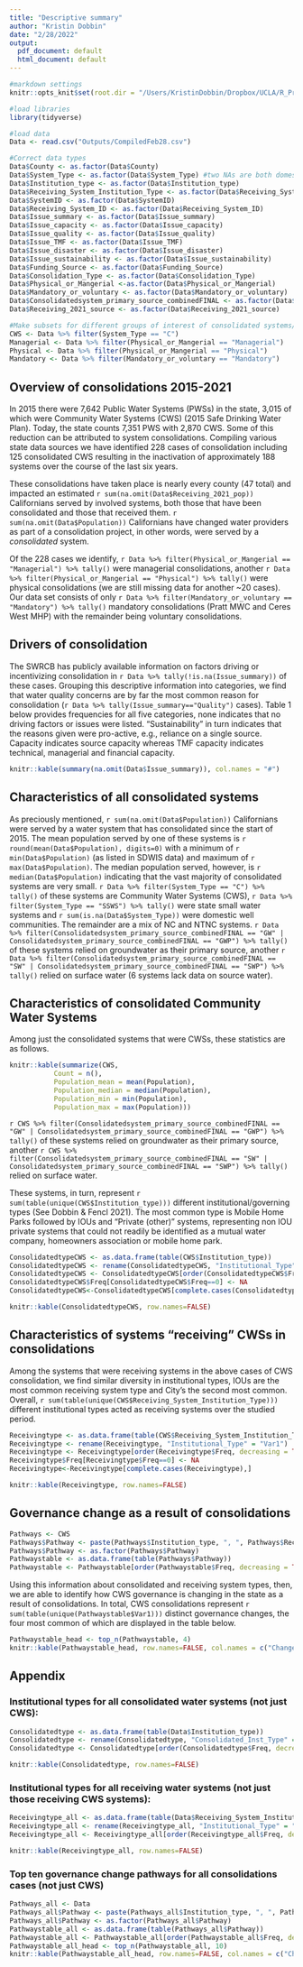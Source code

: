 ```yaml
---
title: "Descriptive summary"
author: "Kristin Dobbin"
date: "2/28/2022"
output:
  pdf_document: default
  html_document: default
---
```


```r
#markdown settings
knitr::opts_knit$set(root.dir = "/Users/KristinDobbin/Dropbox/UCLA/R_Projects_UCLA/Consolidations", warning=FALSE, message=FALSE, include=FALSE)

```

```r
#load libraries
library(tidyverse)

#load data
Data <- read.csv("Outputs/CompiledFeb28.csv")

#Correct data types
Data$County <- as.factor(Data$County)
Data$System_Type <- as.factor(Data$System_Type) #two NAs are both domestic well communities
Data$Institution_type <- as.factor(Data$Institution_type)
Data$Receiving_System_Institution_Type <- as.factor(Data$Receiving_System_Institution_Type)
Data$SystemID <- as.factor(Data$SystemID)
Data$Receiving_System_ID <- as.factor(Data$Receiving_System_ID)
Data$Issue_summary <- as.factor(Data$Issue_summary)
Data$Issue_capacity <- as.factor(Data$Issue_capacity)
Data$Issue_quality <- as.factor(Data$Issue_quality)
Data$Issue_TMF <- as.factor(Data$Issue_TMF)
Data$Issue_disaster <- as.factor(Data$Issue_disaster)
Data$Issue_sustainability <- as.factor(Data$Issue_sustainability)
Data$Funding_Source <- as.factor(Data$Funding_Source)
Data$Consolidation_Type <- as.factor(Data$Consolidation_Type)
Data$Physical_or_Mangerial <-as.factor(Data$Physical_or_Mangerial)
Data$Mandatory_or_voluntary <- as.factor(Data$Mandatory_or_voluntary)
Data$Consolidatedsystem_primary_source_combinedFINAL <- as.factor(Data$Consolidatedsystem_primary_source_combinedFINAL)
Data$Receiving_2021_source <- as.factor(Data$Receiving_2021_source)

#Make subsets for different groups of interest of consolidated systems/types
CWS <- Data %>% filter(System_Type == "C")
Managerial <- Data %>% filter(Physical_or_Mangerial == "Managerial")
Physical <- Data %>% filter(Physical_or_Mangerial == "Physical")
Mandatory <- Data %>% filter(Mandatory_or_voluntary == "Mandatory")
```

## Overview of consolidations 2015-2021

In 2015 there were 7,642 Public Water Systems (PWSs) in the state, 3,015 of which were Community Water Systems (CWS) (2015 Safe Drinking Water Plan). Today, the state counts 7,351 PWS with 2,870 CWS. Some of this reduction can be attributed to system consolidations. Compiling various state data sources we have identified 228 cases of consolidation including 125 consolidated CWS resulting in the inactivation of approximately 188 systems over the course of the last six years.  

These consolidations have taken place is nearly every county (47 total) and impacted an estimated `r sum(na.omit(Data$Receiving_2021_pop))` Californians served by involved systems, both those that have been consolidated and those that received them. `r sum(na.omit(Data$Population))` Californians have changed water providers as part of a consolidation project, in other words, were served by a *consolidated* system. 

Of the 228 cases we identify, `r Data %>% filter(Physical_or_Mangerial == "Managerial") %>% tally()` were managerial consolidations, another `r Data %>% filter(Physical_or_Mangerial == "Physical") %>% tally()` were physical consolidations (we are still missing data for another ~20 cases). Our data set consists of only `r Data %>% filter(Mandatory_or_voluntary == "Mandatory") %>% tally()` mandatory consolidations (Pratt MWC and Ceres West MHP) with the remainder being voluntary consolidations.  

## Drivers of consolidation

The SWRCB has publicly available information on factors driving or incentivizing consolidation in `r Data %>% tally(!is.na(Issue_summary))` of these cases. Grouping this descriptive information into categories, we find that water quality concerns are by far the most common reason for consolidation (`r Data %>% tally(Issue_summary=="Quality")` cases). Table 1 below provides frequencies for all five categories, none indicates that no driving factors or issues were listed. "Sustainability" in turn indicates that the reasons given were pro-active, e.g., reliance on a single source. Capacity indicates source capacity whereas TMF capacity indicates technical, managerial and financial capacity.

```r
knitr::kable(summary(na.omit(Data$Issue_summary)), col.names = "#")
```

## Characteristics of all consolidated systems

As preciously mentioned, `r sum(na.omit(Data$Population))` Californians were served by a water system that has consolidated since the start of 2015. The mean population served by one of these systems is `r round(mean(Data$Population), digits=0)` with a minimum of `r min(Data$Population)` (as listed in SDWIS data) and maximum of `r max(Data$Population)`. The median population served,  however, is `r median(Data$Population)` indicating that the vast majority of consolidated systems are very small. `r Data %>% filter(System_Type == "C") %>% tally()` of these systems are Community Water Systems (CWS), `r Data %>% filter(System_Type == "SSWS") %>% tally()` were state small water systems and `r sum(is.na(Data$System_Type))` were domestic well communities. The remainder are a mix of NC and NTNC systems. `r Data %>% filter(Consolidatedsystem_primary_source_combinedFINAL == "GW" | Consolidatedsystem_primary_source_combinedFINAL == "GWP") %>% tally()` of these systems relied on groundwater as their primary source, another `r Data %>% filter(Consolidatedsystem_primary_source_combinedFINAL == "SW" | Consolidatedsystem_primary_source_combinedFINAL == "SWP") %>% tally()` relied on surface water (6 systems lack data on source water). 

## Characteristics of consolidated Community Water Systems

Among just the consolidated systems that were CWSs, these statistics are as follows. 

```r
knitr::kable(summarize(CWS,
           Count = n(),
           Population_mean = mean(Population),
           Population_median = median(Population),
           Population_min = min(Population),
           Population_max = max(Population)))
```

`r CWS %>% filter(Consolidatedsystem_primary_source_combinedFINAL == "GW" | Consolidatedsystem_primary_source_combinedFINAL == "GWP") %>% tally()` of these systems relied on groundwater as their primary source, another `r CWS %>% filter(Consolidatedsystem_primary_source_combinedFINAL == "SW" | Consolidatedsystem_primary_source_combinedFINAL == "SWP") %>% tally()` relied on surface water.   

These systems, in turn, represent `r sum(table(unique(CWS$Institution_type)))` different institutional/governing types (See Dobbin & Fencl 2021). The most common type is Mobile Home Parks followed by IOUs and "Private (other)" systems, representing non IOU private systems that could not readily be identified as a mutual water company, homeowners association or mobile home park.

```r
ConsolidatedtypeCWS <- as.data.frame(table(CWS$Institution_type))
ConsolidatedtypeCWS <- rename(ConsolidatedtypeCWS, "Institutional_Type" = "Var1")
ConsolidatedtypeCWS <- ConsolidatedtypeCWS[order(ConsolidatedtypeCWS$Freq, decreasing = TRUE),] 
ConsolidatedtypeCWS$Freq[ConsolidatedtypeCWS$Freq==0] <- NA
ConsolidatedtypeCWS<-ConsolidatedtypeCWS[complete.cases(ConsolidatedtypeCWS),]

knitr::kable(ConsolidatedtypeCWS, row.names=FALSE)
```

## Characteristics of systems "receiving" CWSs in consolidations

Among the systems that were receiving systems in the above cases of CWS consolidation, we find similar diversity in institutional types, IOUs are the most common receiving system type and City's the second most common. Overall, `r sum(table(unique(CWS$Receiving_System_Institution_Type)))` different institutional types acted as receiving systems over the studied period. 

```r
Receivingtype <- as.data.frame(table(CWS$Receiving_System_Institution_Type))
Receivingtype <- rename(Receivingtype, "Institutional_Type" = "Var1")
Receivingtype <- Receivingtype[order(Receivingtype$Freq, decreasing = TRUE),] 
Receivingtype$Freq[Receivingtype$Freq==0] <- NA
Receivingtype<-Receivingtype[complete.cases(Receivingtype),]

knitr::kable(Receivingtype, row.names=FALSE)
```

## Governance change as a result of consolidations

```r
Pathways <- CWS
Pathways$Pathway <- paste(Pathways$Institution_type, ", ", Pathways$Receiving_System_Institution_Type)
Pathways$Pathway <- as.factor(Pathways$Pathway)
Pathwaystable <- as.data.frame(table(Pathways$Pathway))
Pathwaystable <- Pathwaystable[order(Pathwaystable$Freq, decreasing = TRUE),]
```

Using this information about consolidated and receiving system types, then, we are able to identify how CWS governance is changing in the state as a result of consolidations. In total, CWS consolidations represent `r sum(table(unique(Pathwaystable$Var1)))` distinct governance changes, the four most common of which are displayed in the table below. 

```r
Pathwaystable_head <- top_n(Pathwaystable, 4)
knitr::kable(Pathwaystable_head, row.names=FALSE, col.names = c("Change from, to", "#"))
```

## Appendix

### Institutional types for all consolidated water systems (not just CWS):

```r
Consolidatedtype <- as.data.frame(table(Data$Institution_type))
Consolidatedtype <- rename(Consolidatedtype, "Consolidated_Inst_Type" = "Var1")
Consolidatedtype <- Consolidatedtype[order(Consolidatedtype$Freq, decreasing = TRUE),] 

knitr::kable(Consolidatedtype, row.names=FALSE)
```

### Institutional types for all receiving water systems (not just those receiving CWS systems):

```r
Receivingtype_all <- as.data.frame(table(Data$Receiving_System_Institution_Type))
Receivingtype_all <- rename(Receivingtype_all, "Institutional_Type" = "Var1")
Receivingtype_all <- Receivingtype_all[order(Receivingtype_all$Freq, decreasing = TRUE),] 

knitr::kable(Receivingtype_all, row.names=FALSE)
```

### Top ten governance change pathways for all consolidations cases (not just CWS)

```r
Pathways_all <- Data
Pathways_all$Pathway <- paste(Pathways_all$Institution_type, ", ", Pathways_all$Receiving_System_Institution_Type)
Pathways_all$Pathway <- as.factor(Pathways_all$Pathway)
Pathwaystable_all <- as.data.frame(table(Pathways_all$Pathway))
Pathwaystable_all <- Pathwaystable_all[order(Pathwaystable_all$Freq, decreasing = TRUE),]
Pathwaystable_all_head <- top_n(Pathwaystable_all, 10)
knitr::kable(Pathwaystable_all_head, row.names=FALSE, col.names = c("Change from, to", "#"))
```

